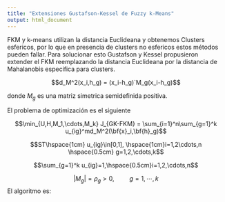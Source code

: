 ```yaml
---
title: "Extensiones Gustafson-Kessel de Fuzzy k-Means"
output: html_document
---
```


FKM y k-means utilizan la distancia Euclideana y obtenemos Clusters esfericos, por lo que en presencia de clusters no esfericos estos métodos pueden fallar. Para solucionar esto Gustafson y Kessel propusieron extender el FKM reemplazando la distancia Euclideana por la distancia de Mahalanobis especifica para clusters. 

$$d_M^2(x_i,h_g) = (x_i-h_g)`M_g(x_i-h_g)$$

donde $M_g$ es una matriz simetrica semidefinida positiva. 

El problema de optimización es el siguiente

$$\min_{U,H,M_1,\cdots,M_k} J_{GK-FKM} = \sum_{i=1}^n\sum_{g=1}^k u_{ig}^md_M^2(\bf{x}_i,\bf{h}_g)$$

$$ST\hspace{1cm} u_{ig}\in[0,1], \hspace{1cm}i=1,2\cdots,n \hspace{0.5cm} g=1,2,\cdots,k$$

$$\sum_{g=1}^k u_{ig}=1,\hspace{0.5cm}i=1,2,\cdots,n$$

$$\vert M_g\vert = \rho_g >0,\hspace{1cm} g=1,\cdots,k$$
El algoritmo es:

